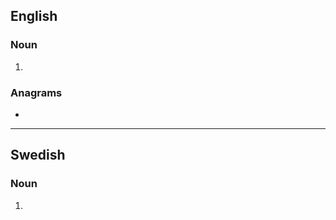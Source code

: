 ==English==

===Noun===
{{head|en|noun plural form}}

# {{plural of|grader|lang=en}}

===Anagrams===
* {{anagrams|en|red rags|redrags|regards}}

----

==Swedish==

===Noun===
{{head|sv|noun form}}

# {{sv-noun-form-indef-gen-pl|grad}}